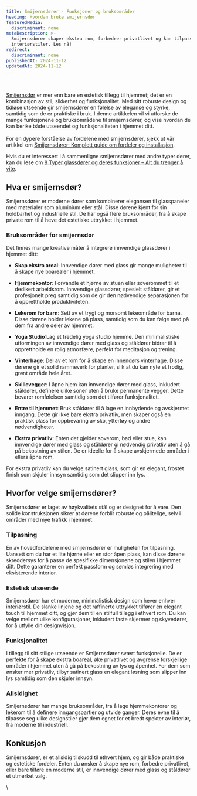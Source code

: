 ```yaml
---
title: Smijernsdører - Funksjoner og bruksområder
heading: Hvordan bruke smijernsdør
featuredMedia:
  discriminant: none
metaDescription: >-
  Smijernsdører skaper ekstra rom, forbedrer privatlivet og kan tilpasses ulike
  interiørstiler. Les nå!
redirect:
  discriminant: none
publishedAt: 2024-11-12
updatedAt: 2024-11-12
---
```

\
\
[Smijernsdør](https://www.glass.no/smijernsdor) er mer enn bare en estetisk tillegg til hjemmet; det er en kombinasjon av stil, sikkerhet og funksjonalitet. Med sitt robuste design og tidløse utseende gir smijernsdører en følelse av eleganse og styrke, samtidig som de er praktiske i bruk. I denne artikkelen vil vi utforske de mange funksjonene og bruksområdene til smijernsdører, og vise hvordan de kan berike både utseendet og funksjonaliteten i hjemmet ditt.\
\
For en dypere forståelse av fordelene med smijernsdører, sjekk ut vår artikkel om [Smijernsdører: Komplett guide om fordeler og installasjon](https://www.glass.no/smijernsdorer-komplett-guide-om-fordeler-og-installasjon).

Hvis du er interessert i å sammenligne smijernsdører med andre typer dører, kan du lese om [8 Typer glassdører og deres funksjoner – Alt du trenger å vite](https://www.glass.no/8-typer-glassdorer-og-deres-funksjoner-alt-du-trenger-a-vite).

## Hva er smijernsdør?

Smijernsdører er moderne dører som kombinerer elegansen til glasspaneler med materialer som aluminium eller stål. Disse dørene kjent for sin holdbarhet og industrielle stil. De har også flere bruksområder, fra å skape private rom til å heve det estetiske uttrykket i hjemmet.

### Bruksområder for smijernsdør

Det finnes mange kreative måter å integrere innvendige glassdører i hjemmet ditt:

* **Skap ekstra areal**: Innvendige dører med glass gir mange muligheter til å skape nye boarealer i hjemmet.

* **Hjemmekontor**: Forvandle et hjørne av stuen eller soverommet til et dedikert arbeidsrom. Innvendige glassdører, spesielt ståldører, gir et profesjonelt preg samtidig som de gir den nødvendige separasjonen for å opprettholde produktiviteten.

* **Lekerom for barn**: Sett av et trygt og morsomt lekeområde for barna. Disse dørene holder lekene på plass, samtidig som du kan følge med på dem fra andre deler av hjemmet.

* **Yoga Studio**:Lag et fredelig yoga studio hjemme. Den minimalistiske utformingen av innvendige dører med glass og ståldører bidrar til å opprettholde en rolig atmosfære, perfekt for meditasjon og trening.

* **Vinterhage**: Del av et rom for å skape en innendørs vinterhage. Disse dørene gir et solid rammeverk for planter, slik at du kan nyte et frodig, grønt område hele året.

* **Skillevegger**: I åpne hjem kan innvendige dører med glass, inkludert ståldører, definere ulike soner uten å bruke permanente vegger. Dette bevarer romfølelsen samtidig som det tilfører funksjonalitet.

* **Entre til hjemmet**: Bruk ståldører til å lage en innbydende og avskjermet inngang. Dette gir ikke bare ekstra privatliv, men skaper også en praktisk plass for oppbevaring av sko, yttertøy og andre nødvendigheter.

* **Ekstra privatliv**: Enten det gjelder soverom, bad eller stue, kan innvendige dører med glass og ståldører gi nødvendig privatliv uten å gå på bekostning av stilen. De er ideelle for å skape avskjermede områder i ellers åpne rom.

For ekstra privatliv kan du velge satinert glass, som gir en elegant, frostet finish som skjuler innsyn samtidig som det slipper inn lys.

## Hvorfor velge smijernsdører?

Smijernsdører er laget av høykvalitets stål og er designet for å vare. Den solide konstruksjonen sikrer at dørene forblir robuste og pålitelige, selv i områder med mye trafikk i hjemmet.

### Tilpasning

En av hovedfordelene med smijernsdører er muligheten for tilpasning. Uansett om du har et lite hjørne eller en stor åpen plass, kan disse dørene skreddersys for å passe de spesifikke dimensjonene og stilen i hjemmet ditt. Dette garanterer en perfekt passform og sømløs integrering med eksisterende interiør.

### Estetisk utseende

Smijernsdører har et moderne, minimalistisk design som hever enhver interiørstil. De slanke linjene og det raffinerte uttrykket tilfører en elegant touch til hjemmet ditt, og gjør dem til en stilfull tillegg i ethvert rom. Du kan velge mellom ulike konfigurasjoner, inkludert faste skjermer og skyvedører, for å utfylle din designvisjon.

### Funksjonalitet

I tillegg til sitt stilige utseende er Smijernsdører svært funksjonelle. De er perfekte for å skape ekstra boareal, øke privatlivet og avgrense forskjellige områder i hjemmet uten å gå på bekostning av lys og åpenhet. For dem som ønsker mer privatliv, tilbyr satinert glass en elegant løsning som slipper inn lys samtidig som den skjuler innsyn.

### Allsidighet

Smijernsdører har mange bruksområder, fra å lage hjemmekontorer og lekerom til å definere inngangspartier og utvide ganger. Deres evne til å tilpasse seg ulike designstiler gjør dem egnet for et bredt spekter av interiør, fra moderne til industriell.

## Konkusjon

Smijernsdører, er et allsidig tilskudd til ethvert hjem, og gir både praktiske og estetiske fordeler. Enten du ønsker å skape nye rom, forbedre privatlivet, eller bare tilføre en moderne stil, er innvendige dører med glass og ståldører et utmerket valg.

\\
